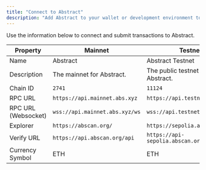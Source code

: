```yaml
---
title: "Connect to Abstract"
description: "Add Abstract to your wallet or development environment to get started."
---
```


Use the information below to connect and submit transactions to Abstract.

| Property            | Mainnet                        | Testnet                              |
| ------------------- | ------------------------------ | ------------------------------------ |
| Name                | Abstract                       | Abstract Testnet                     |
| Description         | The mainnet for Abstract.      | The public testnet for Abstract.     |
| Chain ID            | `2741`                         | `11124`                              |
| RPC URL             | `https://api.mainnet.abs.xyz`  | `https://api.testnet.abs.xyz`        |
| RPC URL (Websocket) | `wss://api.mainnet.abs.xyz/ws` | `wss://api.testnet.abs.xyz/ws`       |
| Explorer            | `https://abscan.org/`          | `https://sepolia.abscan.org/`        |
| Verify URL          | `https://api.abscan.org/api`   | `https://api-sepolia.abscan.org/api` |
| Currency Symbol     | ETH                            | ETH                                  |